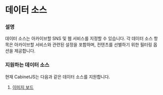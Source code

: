 # 데이터 소스

### 설명

데이터 소스는 아카이브할 SNS 및 웹 서비스를 지정할 수 있습니다. 각 데이터 소스 항목은 아카이브할 서비스와 관련된 설정을 포함하며, 컨텐츠를
선별하기 위한 필터링 옵션을 제공합니다.

### 지원하는 데이터 소스

현재 CabinetJS는 다음과 같은 데이터 소스를 지원합니다.

1. [이미지 보드](/data-sources/image-board)
